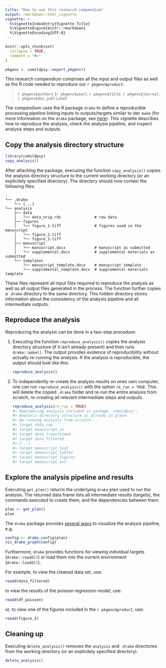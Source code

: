 ```yaml
---
title: "How to use this research compendium"
output: rmarkdown::html_vignette
vignette: >
  %\VignetteIndexEntry{Vignette Title}
  %\VignetteEngine{knitr::rmarkdown}
  %\VignetteEncoding{UTF-8}
---
```


```r
knitr::opts_chunk$set(
  collapse = TRUE,
  comment = "#>"
)

pkgenv <- comsldpsy::export_pkgenv()
```

This research compendium comprises all the input and output files as well as the R code needed to reproduce our `r pkgenv$product`:

> `r pkgenv$authors` (`r pkgenv$year`). `r pkgenv$title`. *`r pkgenv$journal`*. `r pkgenv$doi_published`

The compendium uses the R package `drake` to define a reproducible processing pipeline linking inputs to outputs/targets similar to `GNU make` (for more information on the `drake` package, see [here](https://ropensci.github.io/drake/)). This vignette describes how to reproduce the analysis, check the analysis pipeline, and inspect analysis steps and outputs.

## Copy the analysis directory structure

```r
library(comsldpsy)
copy_analysis()
```

After attaching the package, executing the function `copy_analysis()` copies the analysis directory structure  to the current working directory (or an explicitely specified directory). The directory should now contain the following files:

```
.
└── .drake
    └── [...]
└── analysis
    ├── data
    │   └── data_orig.rds               # raw data
    ├── figures
    │   └── figure_1.tiff               # figures used in the manuscript
    │   └── figure_2.tiff               
    │   └── figure_3.tiff
    ├── manuscript
    │   └── manuscript.docx             # manuscript as submitted
    │   └── supplemental.docx           # supplemental materials as submitted
    └── templates
        └── manuscript_template.docx    # manuscript template
        └── supplemental_template.docx  # supplemental materials template
```

These files represent all input files required to reproduce the analysis as well as all output files generated in the process. The function further copies a `.drake` directory to the same directory. This hidden directory stores information about the consistency of the analysis pipeline and all intermediate outputs.

## Reproduce the analysis

Reproducing the analysis can be done in a two-step procedure:

1. Executing the function `reproduce_analysis()` copies the analysis directory structure (if it isn't already present) and then runs `drake::make()`. The output provides evidence of reproducibility without actually re-running the analysis. If the analysis is reproducible, the output should look like this:

    ```r
    reproduce_analysis()
    ```

2. To independently re-create the analysis results on ones own computer, one can run `reproduce_analysis()` with the option `re_run = TRUE`. This will delete the copied `.drake` folder and re-run the entire analysis from scratch, re-creating all relevant intermediate steps and outputs.

    ```r
    reproduce_analysis(re_run = TRUE)
    #> Reproducing analysis included in package 'comsldpsy':
    #> Analysis directory structure is already in place.
    #> Re-running analysis from scratch...
    #> target data_raw
    #> target manuscript_in
    #> target data_transformed
    #> target data_filtered
    #> [...]
    #> target manuscript_text
    #> target manuscript_tables
    #> target manuscript_figures
    #> target manuscript_out
    ```
    
## Explore the analysis pipeline and results

Executing `get_plan()` returns the underlying `drake` plan used to run the analysis. The returned data frame lists all intermediate results (targets), the commands executed to create them, and the dependencies between them.

```r
plan <- get_plan()
plan
```

The `drake` package provides  [several ways](https://ropenscilabs.github.io/drake-manual/vis.html) to visualize the analysis pipeline, e.g.

```r
config <- drake_config(plan)
vis_drake_graph(config)
```

Furthermore, `drake` provides functions for viewing individual targets (`drake::readd()`) or load them into the current environment (`drake::loadd()`).

For example, to view the cleaned data set, use:

```r
readd(data_filtered)
```

to view the results of the poisson regression model, use:

```r
readd(df_poisson)
```

or, to view one of the figures included in the `r pkgenv$product`, use:

```r
readd(figure_3)
```

## Cleaning up

Executing `delete_analysis()` removes the `analysis` and `.drake` directories from the working directory (or an explicitely specified directory).

```r
delete_analysis()
```
